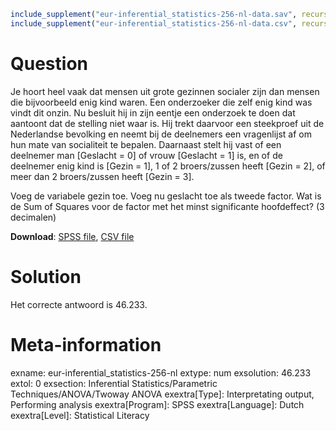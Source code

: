 ```{r, echo = FALSE, results = "hide"}
include_supplement("eur-inferential_statistics-256-nl-data.sav", recursive = TRUE)
include_supplement("eur-inferential_statistics-256-nl-data.csv", recursive = TRUE)
```

Question
========
Je hoort heel vaak dat mensen uit grote gezinnen socialer zijn dan mensen die bijvoorbeeld enig kind waren. Een onderzoeker die zelf enig kind was vindt dit onzin. Nu besluit hij in zijn eentje een onderzoek te doen dat aantoont dat de stelling niet waar is. Hij trekt daarvoor een steekproef uit de Nederlandse bevolking en neemt bij de deelnemers een vragenlijst af om hun mate van socialiteit te bepalen. Daarnaast stelt hij vast of een deelnemer man [Geslacht = 0] of vrouw [Geslacht = 1] is, en of de deelnemer enig kind is [Gezin = 1], 1 of 2 broers/zussen heeft [Gezin = 2], of meer dan 2 broers/zussen heeft [Gezin = 3].

Voeg de variabele gezin toe. Voeg nu geslacht toe als tweede factor. Wat is de Sum of Squares voor de factor met het minst significante hoofdeffect? (3 decimalen)

**Download**: [SPSS file](eur-inferential_statistics-256-nl-data.sav), [CSV file](eur-inferential_statistics-256-nl-data.csv)


Solution
========
Het correcte antwoord is 46.233.


Meta-information
================
exname: eur-inferential_statistics-256-nl
extype: num
exsolution: 46.233
extol: 0
exsection: Inferential Statistics/Parametric Techniques/ANOVA/Twoway ANOVA
exextra[Type]: Interpretating output, Performing analysis
exextra[Program]: SPSS
exextra[Language]: Dutch
exextra[Level]: Statistical Literacy